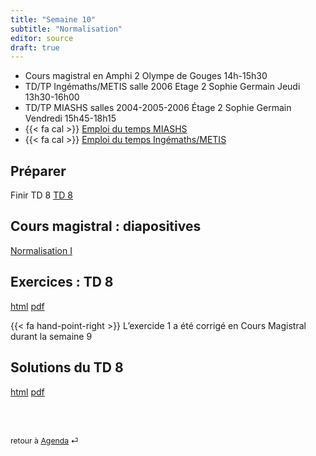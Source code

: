 ```yaml
---
title: "Semaine 10"
subtitle: "Normalisation"
editor: source
draft: true
---
```


::: callout-important

-   Cours magistral en Amphi 2 Olympe de Gouges 14h-15h30
-   TD/TP Ingémaths/METIS salle 2006 Etage 2 Sophie Germain Jeudi 13h30-16h00
-   TD/TP MIASHS salles 2004-2005-2006 Étage 2 Sophie Germain Vendredi 15h45-18h15
-   {{< fa cal >}} [Emploi du temps MIASHS](https://edt.math.univ-paris-diderot.fr/#/parcours/miashs/l3)
-   {{< fa cal >}} [Emploi du temps Ingémaths/METIS](https://edt.math.univ-paris-diderot.fr/#/parcours/ingemath/l3)  

:::

## Préparer

Finir  TD 8 [TD 8](/workshops/td8.html) 

## Cours magistral : diapositives

[Normalisation I](/slides/DF_norm_1.qmd)


## Exercices : TD 8

[html](/workshops/td8.html)  [pdf](/workshops/td8.pdf)

{{< fa hand-point-right >}} L'exercide 1 a été corrigé en Cours Magistral durant la semaine 9

## Solutions du  TD 8 

[html](/solutions/td8.html)  [pdf](/solutions/td8.pdf)


<br><br>

::: {style="font-size: 0.875em;"}
retour à [Agenda](/slides-listings.qmd) ⏎
:::
